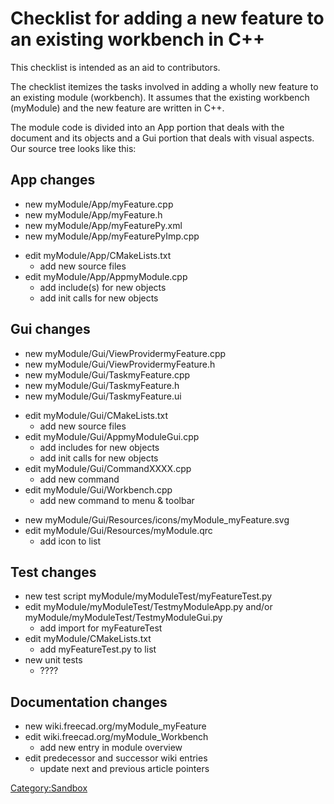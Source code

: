 = Checklist for adding a new feature to an existing workbench in C++ =

This checklist is intended as an aid to contributors.

The checklist itemizes the tasks involved in adding a wholly new feature to an
existing module (workbench). It assumes that the existing workbench (myModule) 
and the new feature are written in C++. 

The module code is divided into an App portion that deals with the document and
its objects and a Gui portion that deals with visual aspects. Our source tree looks
like this:

{{Code|lang=text|code=
src
    Mod
        myModule
            myModuleTest
                TestmyModuleApp.py
                TestmyModuleGui.py
                myFeatureTest.py
            App
                AppmyModule.cpp
                myFeature.cpp
                myFeature.h
                myFeaturePy.xml
                myFeaturePyImp.cpp
            Gui
                GuimyModule.cpp
                ViewProvidermyFeature.cpp
                ViewProvidermyFeature.h
                TaskmyFeature.cpp
                TaskmyFeature.h
                TaskmyFeature.ui
}}

== App changes ==

* new myModule/App/myFeature.cpp
* new myModule/App/myFeature.h
* new myModule/App/myFeaturePy.xml
* new myModule/App/myFeaturePyImp.cpp

* edit myModule/App/CMakeLists.txt
** add new source files
* edit myModule/App/AppmyModule.cpp
** add include(s) for new objects
** add init calls for new objects

== Gui changes ==

* new myModule/Gui/ViewProvidermyFeature.cpp
* new myModule/Gui/ViewProvidermyFeature.h
* new myModule/Gui/TaskmyFeature.cpp
* new myModule/Gui/TaskmyFeature.h
* new myModule/Gui/TaskmyFeature.ui

* edit myModule/Gui/CMakeLists.txt
** add new source files
* edit myModule/Gui/AppmyModuleGui.cpp
** add includes for new objects
** add init calls for new objects
* edit myModule/Gui/CommandXXXX.cpp
** add new command
* edit myModule/Gui/Workbench.cpp
** add new command to menu & toolbar

* new myModule/Gui/Resources/icons/myModule_myFeature.svg
* edit myModule/Gui/Resources/myModule.qrc
** add icon to list

== Test changes ==

* new test script myModule/myModuleTest/myFeatureTest.py
* edit myModule/myModuleTest/TestmyModuleApp.py and/or myModule/myModuleTest/TestmyModuleGui.py 
** add import for myFeatureTest
* edit myModule/CMakeLists.txt
** add myFeatureTest.py to list
* new unit tests
** ????

== Documentation changes ==

* new wiki.freecad.org/myModule_myFeature
* edit wiki.freecad.org/myModule_Workbench
** add new entry in module overview
* edit predecessor and successor wiki entries
** update next and previous article pointers

[[Category:Sandbox]]